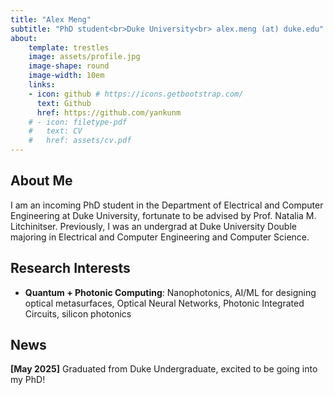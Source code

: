 ```yaml
---
title: "Alex Meng"
subtitle: "PhD student<br>Duke University<br> alex.meng (at) duke.edu"
about:
    template: trestles
    image: assets/profile.jpg
    image-shape: round
    image-width: 10em
    links:
    - icon: github # https://icons.getbootstrap.com/
      text: Github
      href: https://github.com/yankunm
    # - icon: filetype-pdf
    #   text: CV
    #   href: assets/cv.pdf
---
```


## About Me

I am an incoming PhD student in the Department of Electrical and Computer Engineering at Duke University, fortunate to be advised by Prof. Natalia M. Litchinitser. Previously, I was an undergrad at Duke University Double majoring in Electrical and Computer Engineering and Computer Science.

## Research Interests
 
* **Quantum + Photonic Computing**: Nanophotonics, AI/ML for designing optical metasurfaces, Optical Neural Networks, Photonic Integrated Circuits, silicon photonics

## News

**[May 2025]** Graduated from Duke Undergraduate, excited to be going into my PhD!

<!-- ## Publications -->


<!-- ## Services -->
